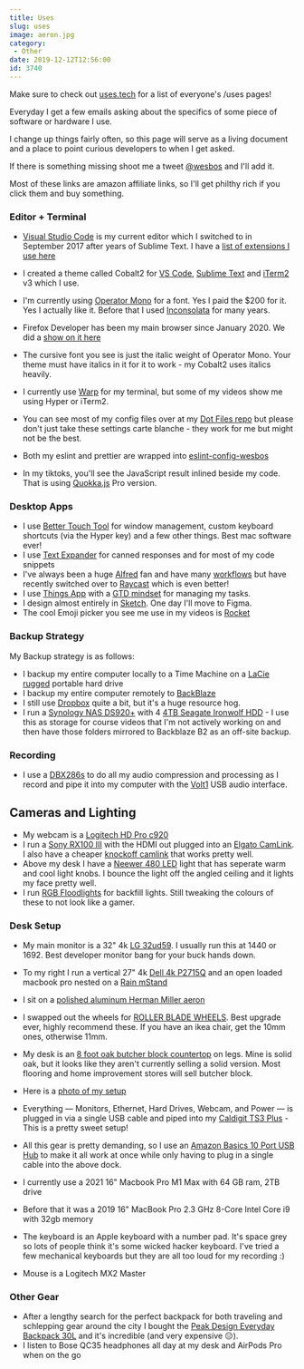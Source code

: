```yaml
---
title: Uses
slug: uses
image: aeron.jpg
category:
 - Other
date: 2019-12-12T12:56:00
id: 3740
---
```

Make sure to check out [uses.tech](https://uses.tech) for a list of everyone's /uses pages!

Everyday I get a few emails asking about the specifics of some piece of software or hardware I use.

I change up things fairly often, so this page will serve as a living document and a place to point curious developers to when I get asked.

If there is something missing shoot me a tweet [@wesbos](https://twitter.com/wesbos) and I'll add it.

Most of these links are amazon affiliate links, so I'll get philthy rich if you click them and buy something.

### Editor + Terminal

* <a href="https://code.visualstudio.com/">Visual Studio Code</a> is my current editor which I switched to in September 2017 after years of Sublime Text. I have a [list of extensions I use here](https://github.com/wesbos/dotfiles/blob/master/vs-code-extensions-i-use.md)
* I created a theme called Cobalt2 for <a href="https://marketplace.visualstudio.com/items?itemName=wesbos.theme-cobalt2">VS Code</a>, <a href="https://packagecontrol.io/packages/Theme%20-%20Cobalt2">Sublime Text</a> and <a href="https://github.com/wesbos/Cobalt2-iterm">iTerm2</a> v3 which I use.
* I'm currently using <a href="http://www.typography.com/fonts/operator/overview/">Operator Mono</a> for a font. Yes I paid the $200 for it. Yes I actually like it. Before that I used <a href="http://www.levien.com/type/myfonts/inconsolata.html">Inconsolata</a> for many years.
* Firefox Developer has been my main browser since January 2020. We did a <a href="https://syntax.fm/show/213/hasty-treat-a-month-on-firefox">show on it here</a>

* The cursive font you see is just the italic weight of Operator Mono. Your theme must have italics in it for it to work - my Cobalt2 uses italics heavily.
* I currently use <a href="https://app.warp.dev/referral/2664Z2">Warp</a> for my terminal, but some of my videos show me using Hyper or iTerm2.

* You can see most of my config files over at my <a href="https://github.com/wesbos/dotfiles">Dot Files repo</a> but please don't just take these settings carte blanche - they work for me but might not be the best.
* Both my eslint and prettier are wrapped into [eslint-config-wesbos](https://github.com/wesbos/eslint-config-wesbos)
* In my tiktoks, you'll see the JavaScript result inlined beside my code. That is using [Quokka.js](https://quokkajs.com/) Pro version. 


### Desktop Apps
* I use <a href="https://folivora.ai/">Better Touch Tool</a> for window management, custom keyboard shortcuts (via the Hyper key) and a few other things. Best mac software ever!
* I use <a href="https://smilesoftware.com/textexpander">Text Expander</a> for canned responses and for most of my code snippets
* I've always been a huge <a href="https://www.alfredapp.com/">Alfred</a> fan and have many <a href="http://share.getcloudapp.com/fY7q">workflows</a> but have recently switched over to [Raycast](https://www.raycast.com/) which is even better!
* I use <a href="https://culturedcode.com/things/">Things App</a> with a <a href="http://gettingthingsdone.com/">GTD mindset</a> for managing my tasks.
* I design almost entirely in <a href="https://www.sketchapp.com/">Sketch</a>. One day I'll move to Figma.
* The cool Emoji picker you see me use in my videos is <a href="http://matthewpalmer.net/rocket/">Rocket</a>


### Backup Strategy

My Backup strategy is as follows:

* I backup my entire computer locally to a Time Machine on a [LaCie rugged](https://amzn.to/3ti4IMp) portable hard drive
* I backup my entire computer remotely to <a href="https://secure.backblaze.com/r/008x60">BackBlaze</a>
* I still use <a href="http://dropbox.com">Dropbox</a> quite a bit, but it's a huge resource hog.
* I run a <a href="https://amzn.to/3cvGMzf">Synology NAS DS920+</a> with 4 <a href="https://amzn.to/36S8lzh">4TB Seagate Ironwolf HDD</a> - I use this as storage for course videos that I'm not actively working on and then have those folders mirrored to Backblaze B2 as an off-site backup.

### Recording

* I use a <a href="http://www.amazon.com/gp/product/B004LWH79A/ref=as_li_qf_sp_asin_il_tl?ie=UTF8&camp=1789&creative=9325&creativeASIN=B004LWH79A&linkCode=as2&tag=webo080-20&linkId=E3KFCLCQIXXLC7W4">DBX286s</a> to do all my audio compression and processing as I record and pipe it into my computer with the <a href="https://amzn.to/3VG4jRs">Volt1</a> USB audio interface.

## Cameras and Lighting

* My webcam is a [Logitech HD Pro c920](https://www.amazon.com/gp/product/B006JH8T3S/ref=as_li_qf_sp_asin_il_tl?ie=UTF8&tag=webo080-20&camp=1789&creative=9325&linkCode=as2&creativeASIN=B006JH8T3S&linkId=65a64ee5dd16f2fa18faf2f2d33d0538)
* I run a [Sony RX100 III](https://amzn.to/36wUePu) with the HDMI out plugged into an [Elgato CamLink](https://amzn.to/3avQNts). I also have a cheaper [knockoff camlink](https://amzn.to/36B6rmj) that works pretty well.
* Above my desk I have a [Neewer 480 LED](https://amzn.to/3czWWHR) light that has seperate warm and cool light knobs. I bounce the light off the angled ceiling and it lights my face pretty well.
* I run [RGB Floodlights](https://amzn.to/3oGJPXG) for backfill lights. Still tweaking the colours of these to not look like a gamer.

### Desk Setup

* My main monitor is a 32" 4k [LG 32ud59](https://amzn.to/2SYuX8G). I usually run this at 1440 or 1692. Best developer monitor bang for your buck hands down.
* To my right I run a vertical 27" 4k [Dell 4k P2715Q](http://www.amazon.com/gp/product/B00PC9HFO8/ref=as_li_qf_sp_asin_il_tl?ie=UTF8&camp=1789&creative=9325&creativeASIN=B00PC9HFO8&linkCode=as2&tag=webo080-20&linkId=5VCVP6ZUPF5GLCUJ) and an open loaded macbook pro nested on a [Rain mStand](http://www.amazon.com/gp/product/B000OOYECC/ref=as_li_qf_sp_asin_il_tl?ie=UTF8&camp=1789&creative=9325&creativeASIN=B000OOYECC&linkCode=as2&tag=webo080-20&linkId=XWDACWNC2JWRF3DQ)
* I sit on a [polished aluminum Herman Miller aeron](http://www.amazon.com/gp/product/B000LTAO8S/ref=as_li_qf_sp_asin_il_tl?ie=UTF8&camp=1789&creative=9325&creativeASIN=B000LTAO8S&linkCode=as2&tag=webo080-20&linkId=6G4M6ZR4CYKT3TM5)
* I swapped out the wheels for [ROLLER BLADE WHEELS](https://amzn.to/35zIwUF). Best upgrade ever, highly recommend these. If you have an ikea chair, get the 10mm ones, otherwise 11mm.

* My desk is an <a href="https://www.ikea.com/us/en/p/karlby-countertop-oak-veneer-70335207/">8 foot oak butcher block countertop</a> on legs. Mine is solid oak, but it looks like they aren't currently selling a solid version. Most flooring and home improvement stores will sell butcher block.
* Here is a <a href="https://twitter.com/wesbos/status/1060643936140738560">photo of my setup</a>
* Everything — Monitors, Ethernet, Hard Drives, Webcam, and Power — is plugged in via a single USB cable and piped into my <a href="https://amzn.to/2D9Jnx0">Caldigit TS3 Plus</a> - This is a pretty sweet setup!
* All this gear is pretty demanding, so I use an <a href="http://amzn.to/2kVaDCz">Amazon Basics 10 Port USB Hub</a> to make it all work at once while only having to plug in a single cable into the above dock.

* I currently use a 2021 16" Macbook Pro M1 Max with 64 GB ram, 2TB drive
* Before that it was a 2019 16" MacBook Pro 2.3 GHz 8-Core Intel Core i9 with 32gb memory

* The keyboard is an Apple keyboard with a number pad. It's space grey so lots of people think it's some wicked hacker keyboard. I've tried a few mechanical keyboards but they are all too loud for my recording :)
* Mouse is a Logitech MX2 Master

### Other Gear

* After a lengthy search for the perfect backpack for both traveling and schlepping gear around the city I bought the [Peak Design Everyday Backpack 30L](http://amzn.to/2kHB4kc) and it's incredible (and very expensive 😑).
* I listen to Bose QC35 headphones all day at my desk and AirPods Pro when on the go